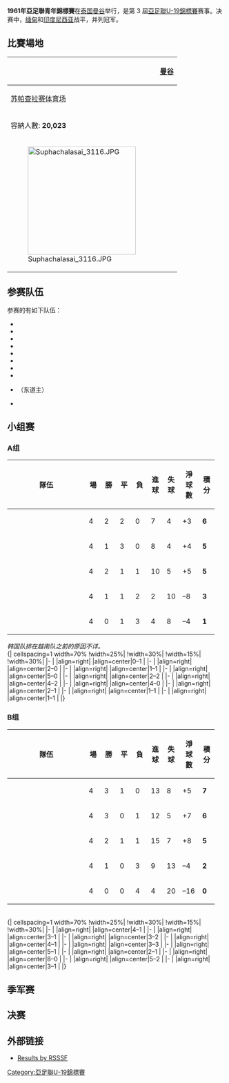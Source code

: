 {{Unreferenced|time=2019-01-11T01:35:27+00:00}}
{{Infobox 國際足球賽事賽季
| tourney_name          = 亞足聯青年錦標賽
| year                  = 1961年
| other_titles          = 1961 AFC Youth Championship
| image                 = 
| size                  = 
| caption               = 
| edition               = 3
| country               = 泰國
| defending_champ_other = {{fbu|20|KOR}}
| dates                 = 4月10日–4月20日
| num_teams             = 10 隊
| confederations        = 1
| venues                = 
| cities                = 
| champion_other        = {{fbu|20|IDN}}<br> {{fbu|20|MYA|1948}}<br> （並列冠軍）
| count                 = 
| second_other          = 
| third_other           = {{fbu|20|THA}}
| fourth_other          = {{fbu|20|KOR}}
| matches               = 
| goals                 = 
| attendance            = 
| top_scorer            = 
| player                = 
| fair_play             = 
| prevseason            = [[1960年亞足聯青年錦標賽|1960]]
| nextseason            = [[1962年亞足聯青年錦標賽|1962]]
}}
'''1961年亞足聯青年錦標賽'''在[[泰国|泰国]][[曼谷|曼谷]]举行，是第 3 屆[[亞足聯U-19錦標賽|亞足聯U-19錦標賽]]赛事。决赛中，[[缅甸|缅甸]]和[[印度尼西亚|印度尼西亚]]战平，并列冠军。

== 比賽場地 ==
<center>
{| class="wikitable" style="text-align:center; font-size:90%"
|-
!rowspan=8|{{location map+|Thailand|float=center|width=300|caption|places=

{{location map~ |Thailand | lat_deg = 13 | lat_min = 45 | lat_dir = N | lon_deg = 100 | lon_min = 29 | lon_dir = E | label=[[曼谷|曼谷]] |position=left |marksize= 6}}
}}
![[曼谷|曼谷]]
|-
![[苏帕查拉赛体育场|苏帕查拉赛体育场]]
|-
|容納人數: '''20,023'''
|-
| [[File:Suphachalasai_3116.JPG|250px]]
|}</center>

== 参赛队伍 ==
参赛的有如下队伍：

* {{fb|Burma|1948}}
* {{fb|Ceylon}}
* {{fb|IDN}}
* {{fb|JPN}}
* {{fb|Malaya}}
* {{fb|SGP}}
* {{fb|KOR}}
* {{fb|TWN}}
* {{fb|THA}}（东道主）
* {{fb|VNM}}

== 小组赛 ==
===A组===
{| class="wikitable" style="text-align: center;"
!width=165|隊伍
!width=20|場
!width=20|勝
!width=20|平
!width=20|負
!width=20|進球
!width=20|失球
!width=30|淨球數
!width=20|積分
|- align=center style="background:#ccffcc;"
|style="text-align:left;"|{{fb|IDN}}
|4||2||2||0||7||4||+3||'''6'''
|- align=center style="background:#faecc8;"
|style="text-align:left;"|{{fb|KOR}}
|4||1||3||0||8||4||+4||'''5'''
|- align=center
|style="text-align:left;"|{{fb|VNM}}
|4||2||1||1||10||5||+5||'''5''' 
|- align=center
|style="text-align:left;"|{{fb|SGP}}
|4||1||1||2||2||10||–8||'''3''' 
|- align=center
|style="text-align:left;"|{{fb|JPN}}
|4||0||1||3||4||8||–4||'''1''' 
|}
''韩国队排在越南队之前的原因不详。''
<br>
{| cellspacing=1 width=70%
!width=25%|
!width=30%|
!width=15%|
!width=30%|
|-
|
|align=right|{{fb-rt|JPN}}
|align=center|0–1
|{{fb|SGP}}
|-
|
|align=right|{{fb-rt|IDN}}
|align=center|2–0
|{{fb|VNM}}
|-
|
|align=right|{{fb-rt|JPN}}
|align=center|1–1
|{{fb|KOR}}
|-
|
|align=right|{{fb-rt|VNM}}
|align=center|5–0
|{{fb|SGP}}
|-
|
|align=right|{{fb-rt|IDN}}
|align=center|2–2
|{{fb|KOR}}
|-
|
|align=right|{{fb-rt|VNM}}
|align=center|4–2
|{{fb|JPN}}
|-
|
|align=right|{{fb-rt|KOR}}
|align=center|4–0
|{{fb|SGP}}
|-
|
|align=right|{{fb-rt|IDN}}
|align=center|2–1
|{{fb|JPN}}
|-
|
|align=right|{{fb-rt|SGP}}
|align=center|1–1
|{{fb|IDN}}
|-
|
|align=right|{{fb-rt|KOR}}
|align=center|1–1
|{{fb|VNM}}
|}

===B组===
{| class="wikitable" style="text-align: center;"
!width=165|隊伍
!width=20|場
!width=20|勝
!width=20|平
!width=20|負
!width=20|進球
!width=20|失球
!width=30|淨球數
!width=20|積分
|- align=center style="background:#ccffcc;"
|style="text-align:left;"|{{fb|Burma|1948}}
|4||3||1||0||13||8||+5||'''7'''
|- align=center style="background:#faecc8;"
|style="text-align:left;"|{{fb|THA}}
|4||3||0||1||12||5||+7||'''6'''
|- align=center
|style="text-align:left;"|{{fb|Malaya}}
|4||2||1||1||15||7||+8||'''5''' 
|- align=center
|style="text-align:left;"|{{fb|Ceylon}}
|4||1||0||3||9||13||–4||'''2''' 
|- align=center
|style="text-align:left;"|{{fb|TWN}}
|4||0||0||4||4||20||–16||'''0''' 
|}
<br>
{| cellspacing=1 width=70%
!width=25%|
!width=30%|
!width=15%|
!width=30%|
|-
|
|align=right|{{fb-rt|THA}}
|align=center|4–1
|{{fb|TWN}}
|-
|
|align=right|{{fb-rt|Malaya}}
|align=center|3–1
|{{fb|Ceylon}}
|-
|
|align=right|{{fb-rt|Burma|1948}}
|align=center|3–2
|{{fb|TWN}}
|-
|
|align=right|{{fb-rt|THA}}
|align=center|4–1
|{{fb|Ceylon}}
|-
|
|align=right|{{fb-rt|Malaya}}
|align=center|3–3
|{{fb|Burma|1948}}
|-
|
|align=right|{{fb-rt|Ceylon}}
|align=center|5–1
|{{fb|TWN}}
|-
|
|align=right|{{fb-rt|Burma|1948}}
|align=center|2–1
|{{fb|THA}}
|-
|
|align=right|{{fb-rt|Malaya}}
|align=center|8–0
|{{fb|TWN}}
|-
|
|align=right|{{fb-rt|Burma|1948}}
|align=center|5–2
|{{fb|Ceylon}}
|-
|
|align=right|{{fb-rt|THA}}
|align=center|3–1
|{{fb|Malaya}}
|}

==季军赛==
{{Football box
| date         =
| team1        = {{fb-rt|THA}}
| score        = 2 – 1
| report       = 
| team2        = {{fb|KOR}}
| goals1       =
| goals2       =
| stadium      = [[曼谷|曼谷]]
| attendance   = 
| referee      = 
}}


==决赛==
{{Football box
| date         = {{Start date|1961|4|20|df=y}}
| team1        = {{fb-rt|IDN}}
| score        = 0 – 0 ([[加时赛|aet]]) <br/> 并列冠军
| report       = 
| team2        = {{fb|Burma|1948}}
| goals1       =
| goals2       =
| stadium      = [[曼谷|曼谷]]
| attendance   = 
| referee      = 
}}

{{Winners|fb|1961年亞足聯青年錦標賽|Burma|1|1948}}

{{Winners|fb|1961年亞足聯青年錦標賽|Indonesia|1}}

==外部链接==
* {{en icon}}[http://www.rsssf.com/tablesa/as-u19-61.html Results by RSSSF]{{Wayback|url=http://www.rsssf.com/tablesa/as-u19-61.html |date=20201103183053 }}

{{亞足聯U19青年錦標賽 }}

[[Category:亞足聯U-19錦標賽|Category:亞足聯U-19錦標賽]]